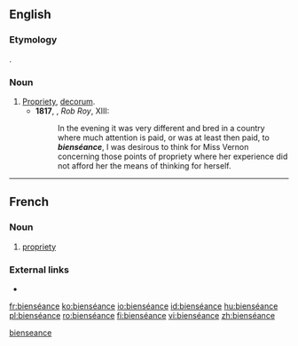 ==English==

===Etymology===
{{borrowing|fr|lang=en}} {{m|fr|bienséance}}.

===Noun===
{{en-noun|-}}

# [[propriety|Propriety]], [[decorum]].
#* '''1817''', {{w|Walter Scott}}, ''Rob Roy'', XIII:
#*: In the evening it was very different and bred in a country where much attention is paid, or was at least then paid, to '''''bienséance''''', I was desirous to think for Miss Vernon concerning those points of propriety where her experience did not afford her the means of thinking for herself.

[[Category:English terms spelled with É|bienseance]]

----

==French==

===Noun===
{{fr-noun|f}}

# [[propriety]]

===External links===
* {{R:TLFi}}

[[fr:bienséance]]
[[ko:bienséance]]
[[io:bienséance]]
[[id:bienséance]]
[[hu:bienséance]]
[[pl:bienséance]]
[[ro:bienséance]]
[[fi:bienséance]]
[[vi:bienséance]]
[[zh:bienséance]]
